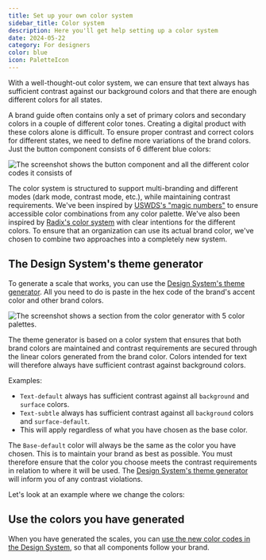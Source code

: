 ```yaml
---
title: Set up your own color system
sidebar_title: Color system
description: Here you'll get help setting up a color system
date: 2024-05-22
category: For designers
color: blue
icon: PaletteIcon
---
```


With a well-thought-out color system, we can ensure that text always has sufficient contrast against our background colors and that there are enough different colors for all states.

A brand guide often contains only a set of primary colors and secondary colors in a couple of different color tones. Creating a digital product with these colors alone is difficult. To ensure proper contrast and correct colors for different states, we need to define more variations of the brand colors. Just the button component consists of 6 different blue colors:

<Image
  src="/img/button-colors.png"
  alt="The screenshot shows the button component and all the different color codes it consists of"
  boxShadow={false}
  caption="As you can see in the example, we need 6 different color variations just for the Button component."
/>

The color system is structured to support multi-branding and different modes (dark mode, contrast mode, etc.), while maintaining contrast requirements. We've been inspired by [USWDS's "magic numbers"](https://designsystem.digital.gov/design-tokens/color/overview/) to ensure accessible color combinations from any color palette. We've also been inspired by [Radix's color system](https://www.radix-ui.com/colors) with clear intentions for the different colors. To ensure that an organization can use its actual brand color, we've chosen to combine two approaches into a completely new system.

## The Design System's theme generator

To generate a scale that works, you can use the [Design System's theme generator](https://theme.designsystemet.no). All you need to do is paste in the hex code of the brand's accent color and other brand colors.

<Image
  src="/img/fargesystem.png"
  alt="The screenshot shows a section from the color generator with 5 color palettes."
  boxShadow={false}
  caption="The color system uses the brand color to generate multiple color variants, ensuring good contrast between text and background colors."
/>

The theme generator is based on a color system that ensures that both brand colors are maintained and contrast requirements are secured through the linear colors generated from the brand color. Colors intended for text will therefore always have sufficient contrast against background colors.

Examples:

- `Text-default` always has sufficient contrast against all `background` and `surface` colors.
- `Text-subtle` always has sufficient contrast against all `background` colors and `surface-default`.
- This will apply regardless of what you have chosen as the base color.

The `Base-default` color will always be the same as the color you have chosen. This is to maintain your brand as best as possible. You must therefore ensure that the color you choose meets the contrast requirements in relation to where it will be used. The [Design System's theme generator](https://theme.designsystemet.no) will inform you of any contrast violations.

Let's look at an example where we change the colors:

<ResponsiveIframe
  src="/img/theme-generator.mp4"
  title="Screen recording from the prototype. The video shows the user changing a color and the components being affected immediately."
  frameBorder="0"
  allow="autoplay; fullscreen; picture-in-picture"
  allowFullScreen
  aspectRatio="16-9"
/>

## Use the colors you have generated

When you have generated the scales, you can [use the new color codes in the Design System](/en/fundamentals/for-designers/custom-theme), so that all components follow your brand.
